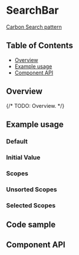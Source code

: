 
# SearchBar

[Carbon Search pattern](https://carbondesignsystem.com/patterns/search-pattern/)

## Table of Contents

- [Overview](#overview)
- [Example usage](#example-usage)
- [Component API](#component-api)

## Overview

{/* TODO: Overview. */}

## Example usage

### Default

<Canvas>
  <Story of={SearchBarStories.Default} />
</Canvas>

### Initial Value

<Canvas>
  <Story of={SearchBarStories.InitialValue} />
</Canvas>

### Scopes

<Canvas>
  <Story of={SearchBarStories.Scopes} />
</Canvas>

### Unsorted Scopes

<Canvas>
  <Story of={SearchBarStories.UnsortedScopes} />
</Canvas>

### Selected Scopes

<Canvas>
  <Story of={SearchBarStories.SelectedScopes} />
</Canvas>

## Code sample

<CodesandboxLink exampleDirectory="SearchBar" />

## Component API

<Controls />
